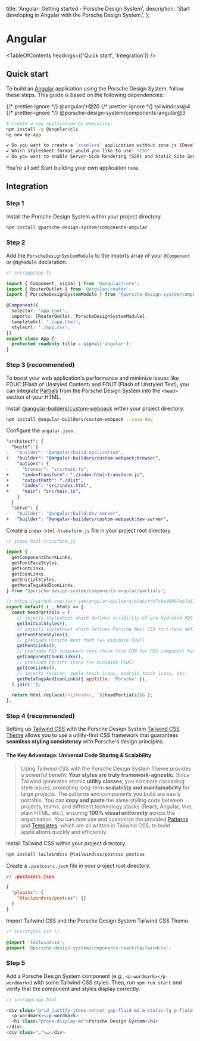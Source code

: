 
  title: 'Angular: Getting started - Porsche Design System',
  description: 'Start developing in Angular with the Porsche Design System.',
};

# Angular

<TableOfContents headings={['Quick start', 'Integration']} />

## Quick start

To build an [Angular](https://angular.dev/installation) application using the Porsche Design System, follow these steps.
This guide is based on the following dependencies:

<div className="flex flex-wrap gap-static-sm my-fluid-sm">
  {/* prettier-ignore */}
  <PTag compact={true} color="notification-info-soft">@angular/*@20</PTag>
  {/* prettier-ignore */}
  <PTag compact={true} color="notification-info-soft">tailwindcss@4</PTag>
  {/* prettier-ignore */}
  <PTag compact={true} color="notification-info-soft">@porsche-design-system/components-angular@3</PTag>
</div>

```bash
# Create a new application by executing:
npm install -g @angular/cli
ng new my-app

✔ Do you want to create a 'zoneless' application without zone.js (Developer Preview)? "Yes"
✔ Which stylesheet format would you like to use? "CSS"
✔ Do you want to enable Server-Side Rendering (SSR) and Static Site Generation (SSG/Prerendering)? "No"
```

You're all set! Start building your own application now.

## Integration

### Step 1

Install the Porsche Design System within your project directory.

```bash
npm install @porsche-design-system/components-angular
```

### Step 2

Add the `PorscheDesignSystemModule` to the imports array of your `@Component` or `@NgModule` declaration.

```ts
// src/app/app.ts

import { Component, signal } from '@angular/core';
import { RouterOutlet } from '@angular/router';
import { PorscheDesignSystemModule } from '@porsche-design-system/components-angular';

@Component({
  selector: 'app-root',
  imports: [RouterOutlet, PorscheDesignSystemModule],
  templateUrl: './app.html',
  styleUrl: './app.css',
})
export class App {
  protected readonly title = signal('angular');
}
```

### Step 3 (recommended)

To boost your web application's performance and minimize issues like FOUC (Flash of Unstyled Content) and FOUT (Flash of
Unstyled Text), you can integrate [Partials](/partials/introduction) from the Porsche Design System into the `<head>`
section of your HTML.

Install
[@angular-builders/custom-webpack](https://github.com/just-jeb/angular-builders/tree/master/packages/custom-webpack#index-transform)
within your project directory.

```bash
npm install @angular-builders/custom-webpack --save-dev
```

Configure the `angular.json`.

```diff
"architect": {
  "build": {
-   "builder": "@angular/build:application",
+   "builder": "@angular-builders/custom-webpack:browser",
    "options": {
-     "browser": "src/main.ts",
+     "indexTransform": "./index-html-transform.js",
+     "outputPath": "./dist",
+     "index": "src/index.html",
+     "main": "src/main.ts",
    }
  }
  "serve": {
-   "builder": "@angular/build:dev-server",
+   "builder": "@angular-builders/custom-webpack:dev-server",
```

Create a `index-html-transform.js` file in your project root directory.

```js
// index-html-transform.js

import {
  getComponentChunkLinks,
  getFontFaceStyles,
  getFontLinks,
  getIconLinks,
  getInitialStyles,
  getMetaTagsAndIconLinks,
} from '@porsche-design-system/components-angular/partials';

// https://github.com/just-jeb/angular-builders/blob/fdd7c8ed00b7eb7e1761aaa6cb5bda41693ceb5d/packages/custom-webpack/README.md#index-transform
export default (_, html) => {
  const headPartials = [
    // injects stylesheet which defines visibility of pre-hydrated PDS components
    getInitialStyles(),
    // injects stylesheet which defines Porsche Next CSS font-face definition (=> minimize FOUT)
    getFontFaceStyles(),
    // preloads Porsche Next font (=> minimize FOUT)
    getFontLinks(),
    // preloads PDS component core chunk from CDN for PDS component hydration (=> improve loading performance)
    getComponentChunkLinks(),
    // preloads Porsche icons (=> minimize FOUC)
    getIconLinks(),
    // injects favicon, apple touch icons, android touch icons, etc.
    getMetaTagsAndIconLinks({ appTitle: 'Porsche' }),
  ].join('');

  return html.replace(/<\/head>/, `${headPartials}$&`);
};
```

### Step 4 (recommended)

Setting up [Tailwind CSS](https://tailwindcss.com) with the Porsche Design System
[Tailwind CSS Theme](/tailwindcss/introduction) allows you to use a utility-first CSS framework that guarantees
**seamless styling consistency** with Porsche's design principles.

#### The Key Advantage: Universal Code Sharing & Scalability

> Using Tailwind CSS with the Porsche Design System Theme provides a powerful benefit: **Your styles are truly
> framework-agnostic**. Since Tailwind generates atomic **utility classes**, you eliminate cascading style issues,
> promoting long-term **scalability and maintainability** for large projects. The patterns and components you build are
> easily portable. You can **copy and paste** the same styling code between projects, teams, and different technology
> stacks (React, Angular, Vue, plain HTML, etc.), ensuring **100% visual uniformity** across the organization. You can
> now use and customize the provided [Patterns](/patterns) and [Templates](/templates), which are all written in
> Tailwind CSS, to build applications quickly and efficiently.

Install Tailwind CSS within your project directory.

```bash
npm install tailwindcss @tailwindcss/postcss postcss
```

Create a `.postcssrc.json` file in your project root directory.

```json
// .postcssrc.json

{
  "plugins": {
    "@tailwindcss/postcss": {}
  }
}
```

Import Tailwind CSS and the Porsche Design System Tailwind CSS Theme.

```css
/* src/styles.css */

@import 'tailwindcss';
@import '@porsche-design-system/components-react/tailwindcss';
```

### Step 5

Add a Porsche Design System component (e.g., `<p-wordmark></p-wordmark>`) with some Tailwind CSS styles. Then, run
`npm run start` and verify that the component and styles display correctly.

```javascript
// src/app/app.html

<div class="grid justify-items-center gap-fluid-md m-static-lg p-fluid-lg bg-surface rounded-lg">
  <p-wordmark></p-wordmark>
  <h1 class="prose-display-md">Porsche Design System</h1>
</div>
<div class="…">…</div>
```
